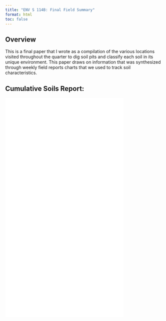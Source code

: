```yaml
---
title: "ENV S 114B: Final Field Summary"
format: html
toc: false
---
```


## Overview 

This is a final paper that I wrote as a compilation of the various locations visited throughout the quarter to dig soil pits and classify each soil in its unique environment. This paper draws on information that was synthesized through weekly field reports charts that we used to track soil characteristics. 

## Cumulative Soils Report: 

![](files/finalsoilpaper.pdf){width="75%" height="700"}

